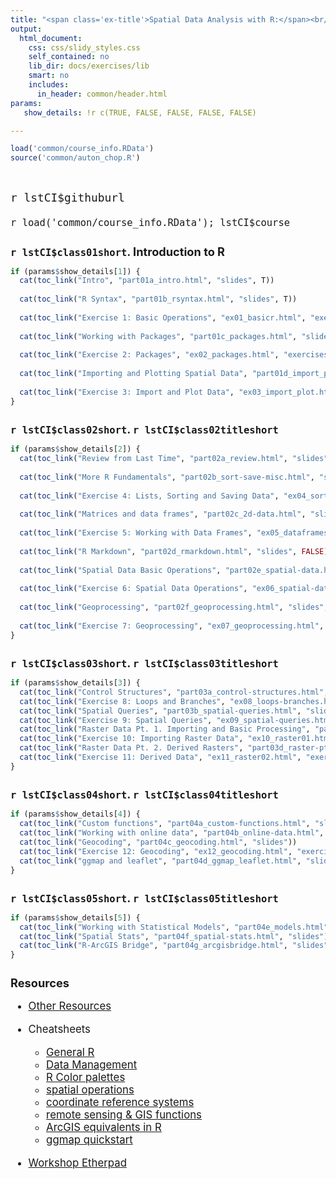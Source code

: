 ```yaml
---
title: "<span class='ex-title'>Spatial Data Analysis with R:</span><br/><span class='ex-subtitle'>Outline</span>"
output: 
  html_document: 
    css: css/slidy_styles.css
    self_contained: no
    lib_dir: docs/exercises/lib
    smart: no
    includes:
      in_header: common/header.html
params:
   show_details: !r c(TRUE, FALSE, FALSE, FALSE, FALSE)

---
```

<style>
h1 {
  font-size: 130%;
}
</style>

```r
load('common/course_info.RData')
source('common/auton_chop.R')
```

<p style="font-size:150%; font-family:monospace;"><br/>`r lstCI$githuburl`</p>
<p style="font-size:130%;">`r load('common/course_info.RData'); lstCI$course`</p>

<div class="hrleft"></div>
# `r lstCI$class01short`. Introduction to R  

```r
if (params$show_details[1]) {
  cat(toc_link("Intro", "part01a_intro.html", "slides", T))
  
  cat(toc_link("R Syntax", "part01b_rsyntax.html", "slides", T))
  
  cat(toc_link("Exercise 1: Basic Operations", "ex01_basicr.html", "exercises", T))
  
  cat(toc_link("Working with Packages", "part01c_packages.html", "slides", T))
  
  cat(toc_link("Exercise 2: Packages", "ex02_packages.html", "exercises", T))
  
  cat(toc_link("Importing and Plotting Spatial Data", "part01d_import_plot.html", "slides", T))
  
  cat(toc_link("Exercise 3: Import and Plot Data", "ex03_import_plot.html", "exercises", T))
}
```

<div class="hrleft"></div>
# `r lstCI$class02short`. `r lstCI$class02titleshort`

```r
if (params$show_details[2]) {
  cat(toc_link("Review from Last Time", "part02a_review.html", "slides", FALSE))
  
  cat(toc_link("More R Fundamentals", "part02b_sort-save-misc.html", "slides", FALSE))
  
  cat(toc_link("Exercise 4: Lists, Sorting and Saving Data", "ex04_sort-save-misc.html", "exercises", FALSE))
  
  cat(toc_link("Matrices and data frames", "part02c_2d-data.html", "slides", FALSE))
  
  cat(toc_link("Exercise 5: Working with Data Frames", "ex05_dataframes.html", "exercises", FALSE))
  
  cat(toc_link("R Markdown", "part02d_rmarkdown.html", "slides", FALSE))
  
  cat(toc_link("Spatial Data Basic Operations", "part02e_spatial-data.html", "slides", FALSE))
  
  cat(toc_link("Exercise 6: Spatial Data Operations", "ex06_spatial-data-ops.html", "exercises", FALSE))
  
  cat(toc_link("Geoprocessing", "part02f_geoprocessing.html", "slides", FALSE))
  
  cat(toc_link("Exercise 7: Geoprocessing", "ex07_geoprocessing.html", "exercises", FALSE))
}
```

<div class="hrleft"></div>
# `r lstCI$class03short`. `r lstCI$class03titleshort`

```r
if (params$show_details[3]) {
  cat(toc_link("Control Structures", "part03a_control-structures.html", "slides"))
  cat(toc_link("Exercise 8: Loops and Branches", "ex08_loops-branches.html", "exercises"))
  cat(toc_link("Spatial Queries", "part03b_spatial-queries.html", "slides"))
  cat(toc_link("Exercise 9: Spatial Queries", "ex09_spatial-queries.html", "exercises"))
  cat(toc_link("Raster Data Pt. 1. Importing and Basic Processing", "part03c_raster-pt1.html", "slides"))
  cat(toc_link("Exercise 10: Importing Raster Data", "ex10_raster01.html", "exercises"))
  cat(toc_link("Raster Data Pt. 2. Derived Rasters", "part03d_raster-pt2.html", "slides"))
  cat(toc_link("Exercise 11: Derived Data", "ex11_raster02.html", "exercises"))
}
```

<div class="hrleft"></div>
# `r lstCI$class04short`. `r lstCI$class04titleshort`

```r
if (params$show_details[4]) {
  cat(toc_link("Custom functions", "part04a_custom-functions.html", "slides"))
  cat(toc_link("Working with online data", "part04b_online-data.html", "slides"))
  cat(toc_link("Geocoding", "part04c_geocoding.html", "slides"))
  cat(toc_link("Exercise 12: Geocoding", "ex12_geocoding.html", "exercises"))
  cat(toc_link("ggmap and leaflet", "part04d_ggmap_leaflet.html", "slides"))
}
```

<div class="hrleft"></div>
# `r lstCI$class05short`. `r lstCI$class05titleshort`

```r
if (params$show_details[5]) {
  cat(toc_link("Working with Statistical Models", "part04e_models.html", "slides"))
  cat(toc_link("Spatial Stats", "part04f_spatial-stats.html", "slides"))
  cat(toc_link("R-ArcGIS Bridge", "part04g_arcgisbridge.html", "slides"))
}
```

<div class="hrleft"></div>
# Resources

<div style="font-size:120%; margin-bottom:2em;">
* [Other Resources](slides/resources.html){target="_blank"}

* Cheatsheets

    + [General R](extras/general-r_cheatsheet_animove.pdf)
    + [Data Management](extras/data-management_cheatsheet.pdf)
    + [R Color palettes](extras/color-palette_cheatsheet.pdf)
    + [spatial operations](extras/spatial-commands_cheatsheet_animove_2014-05-11.pdf)
    + [coordinate reference systems](extras/coordinate-ref-systems_overview.pdf)
    + [remote sensing & GIS functions](extras/RS_ecology_refcard.pdf)
    + [ArcGIS equivalents in R](extras/arcgis_to_r_spatial_cheatsheet.pdf)
    + [ggmap quickstart](extras/ggmap_cheatsheet.pdf)  
  
* [Workshop Etherpad](https://public.etherpad-mozilla.org/p/rspatial-baygeo-f18){target="_blank"}

</div>
